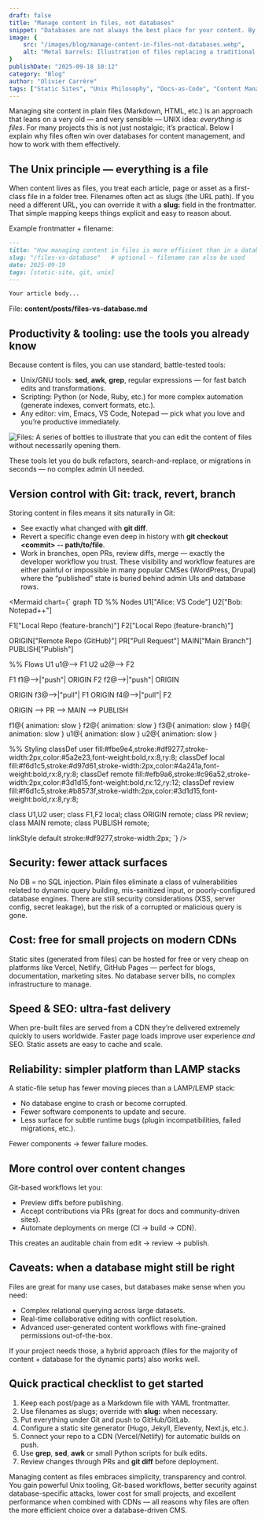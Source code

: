 ```yaml
---
draft: false
title: "Manage content in files, not databases"
snippet: "Databases are not always the best place for your content. By storing it in plain files, you gain speed, security, Git-based workflows, and a simpler, more reliable publishing stack."
image: {
    src: "/images/blog/manage-content-in-files-not-databases.webp",
    alt: "Metal barrels: Illustration of files replacing a traditional database stack"
}
publishDate: "2025-09-18 10:12"
category: "Blog"
author: "Olivier Carrère"
tags: ["Static Sites", "Unix Philosophy", "Docs-as-Code", "Content Management", "Git"]
---
```


Managing site content in plain files (Markdown, HTML, etc.) is an approach that leans on a very old — and very sensible — UNIX idea: *everything is files*. For many projects this is not just nostalgic; it’s practical. Below I explain why files often win over databases for content management, and how to work with them effectively.

## The Unix principle — everything is a file

When content lives as files, you treat each article, page or asset as a first-class file in a folder tree. Filenames often act as slugs (the URL path). If you need a different URL, you can override it with a **slug:** field in the frontmatter. That simple mapping keeps things explicit and easy to reason about.

Example frontmatter + filename:

```md
---
title: "How managing content in files is more efficient than in a database"
slug: "/files-vs-database"   # optional — filename can also be used
date: 2025-09-19
tags: [static-site, git, unix]
---

Your article body...
```

File: **content/posts/files-vs-database.md**

## Productivity & tooling: use the tools you already know

Because content is files, you can use standard, battle-tested tools:

* Unix/GNU tools: **sed**, **awk**, **grep**, regular expressions — for fast batch edits and transformations.
* Scripting: Python (or Node, Ruby, etc.) for more complex automation (generate indexes, convert formats, etc.).
* Any editor: vim, Emacs, VS Code, Notepad — pick what you love and you’re productive immediately.

![Files: A series of bottles to illustrate that you can edit the content of files without necessarily opening them.](/images/blog/manage-content-in-files-not-databases-large.webp)

These tools let you do bulk refactors, search-and-replace, or migrations in seconds — no complex admin UI needed.

## Version control with Git: track, revert, branch

Storing content in files means it sits naturally in Git:

* See exactly what changed with **git diff**.
* Revert a specific change even deep in history with **git checkout &lt;commit&gt; -- path/to/file**.
* Work in branches, open PRs, review diffs, merge — exactly the developer workflow you trust.
  These visibility and workflow features are either painful or impossible in many popular CMSes (WordPress, Drupal) where the “published” state is buried behind admin UIs and database rows.


<Mermaid chart={`
graph TD
  %% Nodes
  U1["Alice: VS Code"]
  U2["Bob: Notepad++"]

  F1["Local Repo (feature-branch)"]
  F2["Local Repo (feature-branch)"]

  ORIGIN["Remote Repo (GitHub)"]
  PR["Pull Request"]
  MAIN["Main Branch"]
  PUBLISH["Publish"]

  %% Flows
  U1 u1@--> F1
  U2 u2@--> F2

  F1 f1@-->|"push"| ORIGIN
  F2 f2@-->|"push"| ORIGIN

  ORIGIN f3@-->|"pull"| F1
  ORIGIN f4@-->|"pull"| F2

  ORIGIN --> PR --> MAIN --> PUBLISH
  
  f1@{ animation: slow }
  f2@{ animation: slow }
  f3@{ animation: slow }
  f4@{ animation: slow }
  u1@{ animation: slow }
  u2@{ animation: slow }

  %% Styling
  classDef user fill:#fbe9e4,stroke:#df9277,stroke-width:2px,color:#5a2e23,font-weight:bold,rx:8,ry:8;
  classDef local fill:#f6d1c5,stroke:#d97d61,stroke-width:2px,color:#4a241a,font-weight:bold,rx:8,ry:8;
  classDef remote fill:#efb9a6,stroke:#c96a52,stroke-width:2px,color:#3d1d15,font-weight:bold,rx:12,ry:12;
  classDef review fill:#f6d1c5,stroke:#b8573f,stroke-width:2px,color:#3d1d15,font-weight:bold,rx:8,ry:8;

  class U1,U2 user;
  class F1,F2 local;
  class ORIGIN remote;
  class PR review;
  class MAIN remote;
  class PUBLISH remote;

  linkStyle default stroke:#df9277,stroke-width:2px;
`} />

## Security: fewer attack surfaces

No DB = no SQL injection. Plain files eliminate a class of vulnerabilities related to dynamic query building, mis-sanitized input, or poorly-configured database engines. There are still security considerations (XSS, server config, secret leakage), but the risk of a corrupted or malicious query is gone.

## Cost: free for small projects on modern CDNs

Static sites (generated from files) can be hosted for free or very cheap on platforms like Vercel, Netlify, GitHub Pages — perfect for blogs, documentation, marketing sites. No database server bills, no complex infrastructure to manage.

## Speed & SEO: ultra-fast delivery

When pre-built files are served from a CDN they’re delivered extremely quickly to users worldwide. Faster page loads improve user experience *and* SEO. Static assets are easy to cache and scale.

## Reliability: simpler platform than LAMP stacks

A static-file setup has fewer moving pieces than a LAMP/LEMP stack:

* No database engine to crash or become corrupted.
* Fewer software components to update and secure.
* Less surface for subtle runtime bugs (plugin incompatibilities, failed migrations, etc.).

Fewer components → fewer failure modes.

## More control over content changes

Git-based workflows let you:

* Preview diffs before publishing.
* Accept contributions via PRs (great for docs and community-driven sites).
* Automate deployments on merge (CI → build → CDN).

This creates an auditable chain from edit → review → publish.

## Caveats: when a database might still be right

Files are great for many use cases, but databases make sense when you need:

* Complex relational querying across large datasets.
* Real-time collaborative editing with conflict resolution.
* Advanced user-generated content workflows with fine-grained permissions out-of-the-box.

If your project needs those, a hybrid approach (files for the majority of content + database for the dynamic parts) also works well.

## Quick practical checklist to get started

1. Keep each post/page as a Markdown file with YAML frontmatter.
2. Use filenames as slugs; override with **slug:** when necessary.
3. Put everything under Git and push to GitHub/GitLab.
4. Configure a static site generator (Hugo, Jekyll, Eleventy, Next.js, etc.).
5. Connect your repo to a CDN (Vercel/Netlify) for automatic builds on push.
6. Use **grep**, **sed**, **awk** or small Python scripts for bulk edits.
7. Review changes through PRs and **git diff** before deployment.

Managing content as files embraces simplicity, transparency and control. You gain powerful Unix tooling, Git-based workflows, better security against database-specific attacks, lower cost for small projects, and excellent performance when combined with CDNs — all reasons why files are often the more efficient choice over a database-driven CMS.
